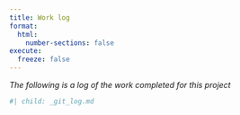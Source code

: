 ```yaml
---
title: Work log
format:
  html:
    number-sections: false
execute:
  freeze: false
---
```


::: {.content-visible when-format="html"}

*The following is a log of the work completed for this project*

```r
#| child: _git_log.md
```

:::
